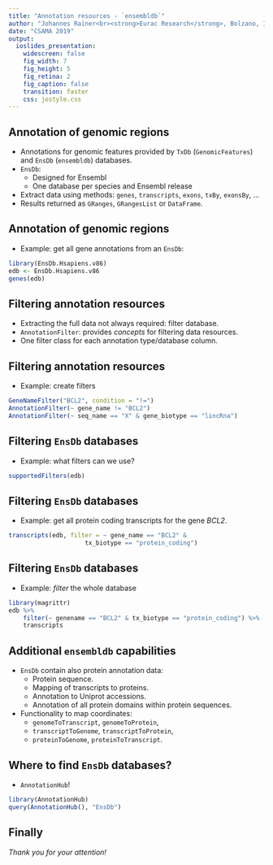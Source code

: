 ```yaml
---
title: "Annotation resources - `ensembldb`"
author: "Johannes Rainer<br><strong>Eurac Research</strong>, Bolzano, Italy<br>johannes.rainer@eurac.edu - github: jorainer - twitter: jo_rainer"
date: "CSAMA 2019"
output: 
  ioslides_presentation:
    widescreen: false
    fig_width: 7
    fig_height: 5
    fig_retina: 2
    fig_caption: false
    transition: faster
    css: jostyle.css
---
```


<style type="text/css">

slides > slide:not(.nobackground):after {
  content: '';
}

slides > slide {
    -webkit-transition:none !important;transition:none !important;
}

.build > * {
  -webkit-transition: opacity 0.1s ease-in-out;
  -webkit-transition-delay: 0.1s;
  -moz-transition: opacity 0.1s ease-in-out 0.1s;
  -o-transition: opacity 0.1s ease-in-out 0.1s;
  transition: opacity 0.1s ease-in-out 0.1s;
}

```r
library(EnsDb.Hsapiens.v86)
library(magrittr)
```

</style>

## Annotation of genomic regions

- Annotations for genomic features provided by `TxDb` (`GenomicFeatures`) and
  `EnsDb` (`ensembldb`) databases.
- `EnsDb`:
  - Designed for Ensembl
  - One database per species and Ensembl release
- Extract data using methods: `genes`, `transcripts`, `exons`, `txBy`,
  `exonsBy`, ...
- Results returned as `GRanges`, `GRangesList` or `DataFrame`.

## Annotation of genomic regions {.build}

- Example: get all gene annotations from an `EnsDb`:
```r
library(EnsDb.Hsapiens.v86)
edb <- EnsDb.Hsapiens.v86
genes(edb)
```

## Filtering annotation resources

- Extracting the full data not always required: filter database.
- `AnnotationFilter`: provides *concepts* for filtering data resources.
- One filter class for each annotation type/database column.

## Filtering annotation resources {.build}

- Example: create filters
```r
GeneNameFilter("BCL2", condition = "!=")
AnnotationFilter(~ gene_name != "BCL2")
AnnotationFilter(~ seq_name == "X" & gene_biotype == "lincRna")
```

## Filtering `EnsDb` databases {.build}

- Example: what filters can we use?
```r
supportedFilters(edb)
```

## Filtering `EnsDb` databases {.build}

- Example: get all protein coding transcripts for the gene *BCL2*.
```r
transcripts(edb, filter = ~ gene_name == "BCL2" &
                     tx_biotype == "protein_coding")
```

## Filtering `EnsDb` databases {.build}

- Example: *filter* the whole database
```r
library(magrittr)
edb %>%
    filter(~ genename == "BCL2" & tx_biotype == "protein_coding") %>%
    transcripts
```

## Additional `ensembldb` capabilities

- `EnsDb` contain also protein annotation data:
  - Protein sequence.
  - Mapping of transcripts to proteins.
  - Annotation to Uniprot accessions.
  - Annotation of all protein domains within protein sequences.
- Functionality to map coordinates: 
  - `genomeToTranscript`, `genomeToProtein`,
  - `transcriptToGenome`, `transcriptToProtein`, 
  - `proteinToGenome`, `proteinToTranscript`.
  
## Where to find `EnsDb` databases? {.build}

- `AnnotationHub`!
```r
library(AnnotationHub)
query(AnnotationHub(), "EnsDb")
```

## Finally

*Thank you for your attention!*

